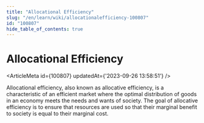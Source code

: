 ```yaml
---
title: "Allocational Efficiency"
slug: "/en/learn/wiki/allocationalefficiency-100807"
id: "100807"
hide_table_of_contents: true
---
```



# Allocational Efficiency

<ArticleMeta id={100807} updatedAt={'2023-09-26 13:58:51'} />
<div className='border-solid border-b border-t-0 my-4 border-[var(--ifm-color-gray-300)]' />

Allocational efficiency, also known as allocative efficiency, is a characteristic of an efficient market where the optimal distribution of goods in an economy meets the needs and wants of society. The goal of allocative efficiency is to ensure that resources are used so that their marginal benefit to society is equal to their marginal cost.
